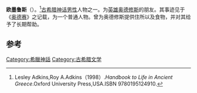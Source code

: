 {{multiple issues|
{{copy edit|time=2013-10-16T05:35:43+00:00}}
{{expand|time=2013-10-16T05:35:43+00:00}}
{{refimprove|time=2013-10-16T05:35:43+00:00}}
}}
{{Infobox deity|type=Greek
| image = Telemachus3511.gif
| caption =欧墨鲁斯的艺术形象
| name = 欧墨鲁斯
|script=Εὔμαιος|script_name=古希腊语|father={{le|克忒西俄斯|Ctesius}}}}
'''欧墨鲁斯'''（{{lang-en|Eumaeus}}）。<ref>Lesley Adkins,Roy A.Adkins（1998）.''Handbook to Life in Ancient Greece''.Oxford University Press,USA.ISBN 9780195124910.</ref>[[古希腊神话|古希腊神话]][[男性|男性]]人物之一。为[[英雄|英雄]][[奥德修斯|奥德修斯]]的朋友。其事迹见于《[[奥德赛|奥德赛]]》之记载，为一个普通人物。曾为奥德修斯提供住所以及食物，并对其给予了长期帮助。

== 参考 ==
{{reflist}}
{{Characters in the Odyssey}}

[[Category:希臘神話|Category:希臘神話]]
[[Category:古希腊文学|Category:古希腊文学]]